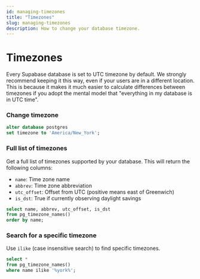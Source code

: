 ```yaml
---
id: managing-timezones
title: "Timezones"
slug: managing-timezones
description: How to change your database timezone.
---
```


# Timezones

Every Supabase database is set to UTC timezone by default. We strongly recommend keeping it this way, even if your users are in a different location.
This is because it makes it much easier to calculate differences between timezones if you adopt the mental model that "everything in my database is in UTC time".


### Change timezone



<Tabs defaultActiveId="sql">

<TabPanel id="sql" label="SQL">

```sql
alter database postgres 
set timezone to 'America/New_York';
```


</TabPanel>

</Tabs>

### Full list of timezones

Get a full list of timezones supported by your database. This will return the following columns:

- `name`: Time zone name
- `abbrev`: Time zone abbreviation
- `utc_offset`: Offset from UTC (positive means east of Greenwich)
- `is_dst`: True if currently observing daylight savings


<Tabs defaultActiveId="sql">

<TabPanel value="sql">

```sql
select name, abbrev, utc_offset, is_dst
from pg_timezone_names() 
order by name;
```


</TabPanel>

</Tabs>

### Search for a specific timezone

Use `ilike` (case insensitive search) to find specific timezones.

<Tabs
  defaultActiveId="sql">

<TabPanel value="sql" label="SQL">

```sql
select * 
from pg_timezone_names() 
where name ilike '%york%';
```
</TabPanel>

</Tabs>
